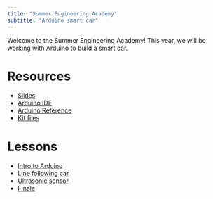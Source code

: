 ```yaml
---
title: "Summer Engineering Academy"
subtitle: "Arduino smart car"
---
```


Welcome to the Summer Engineering Academy! This year, we will be working with Arduino to build a smart car.

# Resources
- [Slides](https://chapman0-my.sharepoint.com/:p:/g/personal/cgirard_chapman_edu/EQcMNmNuMEJOn5DRQ_-mrjEB0o1HMvYQESgVrCtEdeRg9g?e=6bIkKP)
- [Arduino IDE](https://www.arduino.cc/en/software)
- [Arduino Reference](https://www.arduino.cc/reference/en/)
- [Kit files](https://www.dropbox.com/scl/fo/xux9k42vf2htl4kkcwhcg/h?rlkey=0yye979bcs0vnvxofpbc816py&e=2&dl=1)

# Lessons

- [Intro to Arduino](intro.qmd)
- [Line following car](lines.qmd)
- [Ultrasonic sensor](ultrasonic.qmd)
- [Finale](final.qmd)
